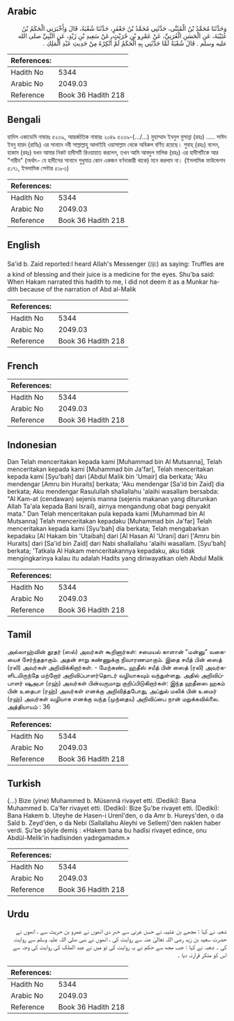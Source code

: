 ## Arabic


<div dir="rtl" lang="ar" style={{fontSize:'larger',backgroundColor:'#f8f9fa',padding:20}}>
وَحَدَّثَنَا مُحَمَّدُ بْنُ الْمُثَنَّى، حَدَّثَنِي مُحَمَّدُ بْنُ جَعْفَرٍ، حَدَّثَنَا شُعْبَةُ، قَالَ وَأَخْبَرَنِي الْحَكَمُ بْنُ عُتَيْبَةَ، عَنِ الْحَسَنِ الْعُرَنِيِّ، عَنْ عَمْرِو بْنِ حُرَيْثٍ، عَنْ سَعِيدِ بْنِ زَيْدٍ، عَنِ النَّبِيِّ صلى الله عليه وسلم ‏.‏ قَالَ شُعْبَةُ لَمَّا حَدَّثَنِي بِهِ الْحَكَمُ لَمْ أُنْكِرْهُ مِنْ حَدِيثِ عَبْدِ الْمَلِكِ ‏.‏
</div>
<div style={{backgroundColor:'#f8f9fa',padding:20, marginBottom: 10}}><table> <thead> <tr> <th>References:</th> <th></th> </tr> </thead> <tbody><tr><td>Hadith No</td><td>5344</td></tr><tr><td>Arabic No</td><td>2049.03</td></tr><tr><td>Reference</td><td>Book 36 Hadith 218</td></tr></tbody></table></div>

## Bengali


<div dir="ltr" lang="bn" style={{fontSize:'larger',backgroundColor:'#f8f9fa',padding:20}}>
হাদিস একাডেমি নাম্বারঃ ৫২৩৯, আন্তর্জাতিক নাম্বারঃ ২০৪৯ ৫২৩৯-(…/...) মুহাম্মাদ ইবনুল মুসান্না (রহঃ) ..... সাঈদ ইবনু যায়দ (রাযিঃ) এর সানাদে নবী সাল্লাল্লাহু আলাইহি ওয়াসাল্লাম থেকে অবিকল বর্ণিত রয়েছে। শুবাহ্ (রহঃ) বলেন, হাকাম (রহঃ) যখন আমার নিকট হাদীসটি রিওয়ায়াত করলেন, তখন আমি আবদুল মালিক (রহঃ) এর হাদীসটিকে আর "গারীব" (অর্থাৎ- যে হাদীসের সানাদে শুধুমাত্র কোন একজন বর্ণনাকারী থাকে) মনে করলাম না। (ইসলামিক ফাউন্ডেশন ৫১৭১, ইসলামিক সেন্টার ৫১৮৩)
</div>
<div style={{backgroundColor:'#f8f9fa',padding:20, marginBottom: 10}}><table> <thead> <tr> <th>References:</th> <th></th> </tr> </thead> <tbody><tr><td>Hadith No</td><td>5344</td></tr><tr><td>Arabic No</td><td>2049.03</td></tr><tr><td>Reference</td><td>Book 36 Hadith 218</td></tr></tbody></table></div>

## English


<div dir="ltr" lang="en" style={{fontSize:'larger',backgroundColor:'#f8f9fa',padding:20}}>
Sa'id b. Zaid reported:I heard Allah's Messenger (ﷺ) as saying: Truffles are a kind of blessing and their juice is a medicine for the eyes. Shu'ba said: When Hakam narrated this hadith to me, I did not deem it as a Munkar hadith because of the narration of Abd al-Malik
</div>
<div style={{backgroundColor:'#f8f9fa',padding:20, marginBottom: 10}}><table> <thead> <tr> <th>References:</th> <th></th> </tr> </thead> <tbody><tr><td>Hadith No</td><td>5344</td></tr><tr><td>Arabic No</td><td>2049.03</td></tr><tr><td>Reference</td><td>Book 36 Hadith 218</td></tr></tbody></table></div>

## French


<div dir="ltr" lang="fr" style={{fontSize:'larger',backgroundColor:'#f8f9fa',padding:20}}>

</div>
<div style={{backgroundColor:'#f8f9fa',padding:20, marginBottom: 10}}><table> <thead> <tr> <th>References:</th> <th></th> </tr> </thead> <tbody><tr><td>Hadith No</td><td>5344</td></tr><tr><td>Arabic No</td><td>2049.03</td></tr><tr><td>Reference</td><td>Book 36 Hadith 218</td></tr></tbody></table></div>

## Indonesian


<div dir="ltr" lang="id" style={{fontSize:'larger',backgroundColor:'#f8f9fa',padding:20}}>
Dan Telah menceritakan kepada kami [Muhammad bin Al Mutsanna], Telah menceritakan kepada kami [Muhammad bin Ja'far], Telah menceritakan kepada kami [Syu'bah] dari [Abdul Malik bin 'Umair] dia berkata; 'Aku mendengar [Amru bin Huraits] berkata; 'Aku mendengar [Sa'id bin Zaid] dia berkata; Aku mendengar Rasulullah shallallahu 'alaihi wasallam bersabda: "Al Kam-at (cendawan) sejenis manna (sejenis makanan yang diturunkan Allah Ta'ala kepada Bani Israil), airnya mengandung obat bagi penyakit mata." Dan Telah menceritakan pula kepada kami [Muhammad bin Al Mutsanna] Telah menceritakan kepadaku [Muhammad bin Ja'far] Telah menceritakan kepada kami [Syu'bah] dia berkata; Telah mengabarkan kepadaku [Al Hakam bin 'Utaibah] dari [Al Hasan Al 'Urani] dari ['Amru bin Huraits] dari [Sa'id bin Zaid] dari Nabi shallallahu 'alaihi wasallam. [Syu'bah] berkata; 'Tatkala Al Hakam menceritakannya kepadaku, aku tidak mengingkarinya kalau itu adalah Hadits yang diriwayatkan oleh Abdul Malik
</div>
<div style={{backgroundColor:'#f8f9fa',padding:20, marginBottom: 10}}><table> <thead> <tr> <th>References:</th> <th></th> </tr> </thead> <tbody><tr><td>Hadith No</td><td>5344</td></tr><tr><td>Arabic No</td><td>2049.03</td></tr><tr><td>Reference</td><td>Book 36 Hadith 218</td></tr></tbody></table></div>

## Tamil


<div dir="ltr" lang="ta" style={{fontSize:'larger',backgroundColor:'#f8f9fa',padding:20}}>
அல்லாஹ்வின் தூதர் (ஸல்) அவர்கள் கூறினார்கள்: சமையல் காளான் "மன்னு" வகையைச் சேர்ந்ததாகும். அதன் சாறு கண்ணுக்கு நிவாரணமாகும். இதை சயீத் பின் ஸைத் (ரலி) அவர்கள் அறிவிக்கிறார்கள். - மேற்கண்ட ஹதீஸ் சயீத் பின் ஸைத் (ரலி) அவர்களிடமிருந்தே மற்றோர் அறிவிப்பாளர்தொடர் வழியாகவும் வந்துள்ளது. அதில் அறிவிப்பாளர் ஷுஅபா (ரஹ்) அவர்கள் பின்வருமாறு குறிப்பிடுகிறார்கள்: இந்த ஹதீஸை ஹகம் பின் உதைபா (ரஹ்) அவர்கள் எனக்கு அறிவித்தபோது, அப்துல் மலிக் பின் உமைர் (ரஹ்) அவர்கள் வழியாக எனக்கு வந்த (முந்தைய) அறிவிப்பை நான் மறுக்கவில்லை. அத்தியாயம் : 36
</div>
<div style={{backgroundColor:'#f8f9fa',padding:20, marginBottom: 10}}><table> <thead> <tr> <th>References:</th> <th></th> </tr> </thead> <tbody><tr><td>Hadith No</td><td>5344</td></tr><tr><td>Arabic No</td><td>2049.03</td></tr><tr><td>Reference</td><td>Book 36 Hadith 218</td></tr></tbody></table></div>

## Turkish


<div dir="ltr" lang="tr" style={{fontSize:'larger',backgroundColor:'#f8f9fa',padding:20}}>
(…) Bize (yine) Muhammed b. Müsennâ rivayet etti. (Dediki): Bana Muhammed b. Ca'fer rivayet etti. (Dediki): Bize Şu'be rivayet etti. (Dediki): Bana Hakem b. Uteyhe de Hasen-i Urenî'den, o da Amr b. Hureys'den, o da Saîd b. Zeyd'den, o da Nebi (Sallallahu Aleyhi ve Sellem)'den naklen haber verdi. Şu'be şöyle demiş : «Hakem bana bu hadîsi rivayet edince, onu Abdül-Melik'in hadîsinden yadırgamadım.»
</div>
<div style={{backgroundColor:'#f8f9fa',padding:20, marginBottom: 10}}><table> <thead> <tr> <th>References:</th> <th></th> </tr> </thead> <tbody><tr><td>Hadith No</td><td>5344</td></tr><tr><td>Arabic No</td><td>2049.03</td></tr><tr><td>Reference</td><td>Book 36 Hadith 218</td></tr></tbody></table></div>

## Urdu


<div dir="rtl" lang="ur" style={{fontSize:'larger',backgroundColor:'#f8f9fa',padding:20}}>
شعبہ نے کہا : مجھے بن عتیبہ نے حسن عرنی سے خبر دی انھوں نے عمرو بن حریث سے ، انھوں نے حضرت سعید بن زید رضی اللہ تعالیٰ عنہ سے روایت کی ، انھوں نے نبی صلی اللہ علیہ وسلم سے روایت کی ۔ شعبہ نے کہا : جب مجھ سے حکم نے یہ روایت کی تو میں نے عبد الملک کی روایت کی وجہ سے اس کو منکر قرارنہ دیا ۔
</div>
<div style={{backgroundColor:'#f8f9fa',padding:20, marginBottom: 10}}><table> <thead> <tr> <th>References:</th> <th></th> </tr> </thead> <tbody><tr><td>Hadith No</td><td>5344</td></tr><tr><td>Arabic No</td><td>2049.03</td></tr><tr><td>Reference</td><td>Book 36 Hadith 218</td></tr></tbody></table></div>